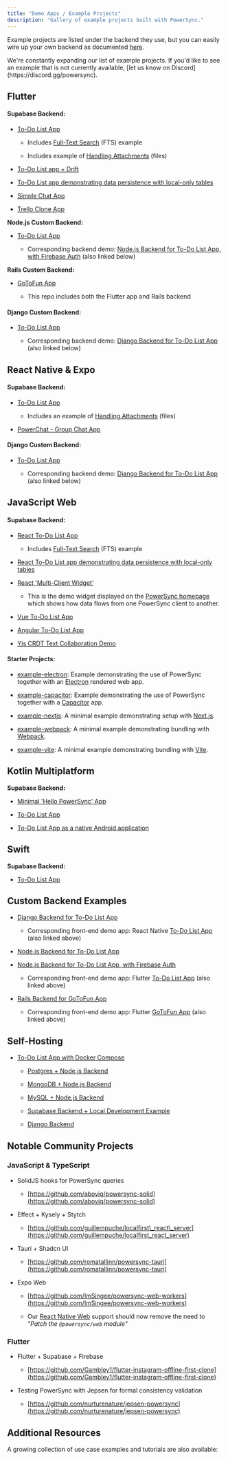 ```yaml
---
title: "Demo Apps / Example Projects"
description: "Gallery of example projects built with PowerSync."
---
```


Example projects are listed under the backend they use, but you can easily wire up your own backend as documented [here](/installation/app-backend-setup).

<Check>
  We're constantly expanding our list of example projects. If you'd like to see an example that is not currently available, [let us know on Discord](https://discord.gg/powersync).
</Check>



## <Icon icon="flutter" size="22" iconType="solid" /> Flutter

#### Supabase Backend:

* [To-Do List App](https://github.com/powersync-ja/powersync.dart/tree/master/demos/supabase-todolist)

  * Includes [Full-Text Search](/usage/use-case-examples/full-text-search) (FTS) example

  * Includes example of [Handling Attachments](/integration-guides/supabase-+-powersync/handling-attachments) (files)

* [To-Do List app + Drift](https://github.com/powersync-ja/powersync.dart/tree/master/demos/supabase-todolist-drift)

* [To-Do List app demonstrating data persistence with local-only tables](https://github.com/powersync-ja/powersync.dart/tree/main/demos/supabase-todolist-optional-sync)

* [Simple Chat App](https://github.com/powersync-ja/powersync.dart/tree/master/demos/supabase-simple-chat)

* [Trello Clone App](https://github.com/powersync-ja/powersync-supabase-flutter-trello-demo)

**Node.js Custom Backend:**

* [To-Do List App](https://github.com/powersync-ja/powersync.dart/tree/main/demos/firebase-nodejs-todolist)

  * Corresponding backend demo: [Node.js Backend for To-Do List App, with Firebase Auth](https://github.com/powersync-ja/powersync-nodejs-firebase-backend-todolist-demo) (also linked below)

**Rails Custom Backend:**

* [GoToFun App](https://github.com/powersync-ja/powersync-rails-flutter-demo)

  * This repo includes both the Flutter app and Rails backend

#### Django Custom Backend:

* [To-Do List App](https://github.com/powersync-ja/powersync.dart/tree/master/demos/django-todolist)

  * Corresponding backend demo: [Django Backend for To-Do List App](https://github.com/powersync-ja/powersync-django-backend-todolist-demo) (also linked below)

## <Icon icon="react" size="22" iconType="solid" /> React Native & Expo

#### Supabase Backend:

* [To-Do List App](https://github.com/powersync-ja/powersync-js/tree/main/demos/react-native-supabase-todolist)

  * Includes an example of [Handling Attachments](/integration-guides/supabase-+-powersync/handling-attachments) (files)

* [PowerChat - Group Chat App](https://github.com/powersync-ja/powersync-js/tree/main/demos/react-native-supabase-group-chat)

#### Django Custom Backend:

* [To-Do List App](https://github.com/powersync-ja/powersync-js/tree/main/demos/django-react-native-todolist)

  * Corresponding backend demo: [Django Backend for To-Do List App](https://github.com/powersync-ja/powersync-django-backend-todolist-demo) (also linked below)

## <Icon icon="js" size="22" iconType="solid" /> JavaScript Web

#### Supabase Backend:

* [React To-Do List App](https://github.com/powersync-ja/powersync-js/tree/main/demos/react-supabase-todolist)

  * Includes [Full-Text Search](/usage/use-case-examples/full-text-search) (FTS) example

* [React To-Do List app demonstrating data persistence with local-only tables](https://github.com/powersync-ja/powersync-js/tree/main/demos/react-supabase-todolist-optional-sync)

* [React 'Multi-Client Widget'](https://github.com/powersync-ja/powersync-js/tree/main/demos/react-multi-client)

  * This is the demo widget displayed on the [PowerSync homepage](https://www.powersync.com/) which shows how data flows from one PowerSync client to another.

* [Vue To-Do List App](https://github.com/powersync-ja/powersync-js/tree/main/demos/vue-supabase-todolist)

* [Angular To-Do List App](https://github.com/powersync-ja/powersync-js/tree/main/demos/angular-supabase-todolist)

* [Yjs CRDT Text Collaboration Demo](https://github.com/powersync-ja/powersync-js/tree/main/demos/yjs-react-supabase-text-collab)

#### Starter Projects:

* [example-electron](https://github.com/powersync-ja/powersync-js/tree/main/demos/example-electron): Example demonstrating the use of PowerSync together with an [Electron](https://www.electronjs.org/) rendered web app.

* [example-capacitor](https://github.com/powersync-ja/powersync-js/tree/main/demos/example-capacitor): Example demonstrating the use of PowerSync together with a [Capacitor](https://capacitorjs.com/) app.

* [example-nextjs](https://github.com/powersync-ja/powersync-js/blob/main/demos/example-nextjs/README.md): A minimal example demonstrating setup with [Next.js](https://nextjs.org/).

* [example-webpack](https://github.com/powersync-ja/powersync-js/blob/main/demos/example-webpack/README.md): A minimal example demonstrating bundling with [Webpack](https://webpack.js.org/).

* [example-vite](https://github.com/powersync-ja/powersync-js/blob/main/demos/example-vite/README.md): A minimal example demonstrating bundling with [Vite](https://vitejs.dev/).

## <Icon icon="flag" size="22" iconType="solid" /> Kotlin Multiplatform

**Supabase Backend:**

* [Minimal 'Hello PowerSync' App](https://github.com/powersync-ja/powersync-kotlin/tree/main/demos/hello-powersync)

* [To-Do List App](https://github.com/powersync-ja/powersync-kotlin/tree/main/demos/supabase-todolist)

* [To-Do List App as a native Android application](https://github.com/powersync-ja/powersync-kotlin/tree/main/demos/android-supabase-todolist)

## <Icon icon="swift" size="22" iconType="solid" /> Swift

**Supabase Backend:**

* [To-Do List App](https://github.com/powersync-ja/powersync-swift/tree/main/Demo)

## <Icon icon="screwdriver-wrench" size="22" iconType="solid" /> Custom Backend Examples

* [Django Backend for To-Do List App](https://github.com/powersync-ja/powersync-django-backend-todolist-demo)

  * Corresponding front-end demo app: React Native [To-Do List App](https://github.com/powersync-ja/powersync-js/tree/main/demos/django-react-native-todolist) (also linked above)

* [Node.js Backend for To-Do List App ](https://github.com/powersync-ja/powersync-nodejs-backend-todolist-demo)

* [Node.js Backend for To-Do List App, with Firebase Auth](https://github.com/powersync-ja/powersync-nodejs-firebase-backend-todolist-demo)

  * Corresponding front-end demo app: Flutter [To-Do List App](https://github.com/powersync-ja/powersync.dart/tree/main/demos/firebase-nodejs-todolist) (also linked above)

* [Rails Backend for GoToFun App](https://github.com/powersync-ja/powersync-rails-flutter-demo/tree/main/gotofun-backend)

  * Corresponding front-end demo app: Flutter [GoToFun App](https://github.com/powersync-ja/powersync-rails-flutter-demo/tree/main/gotofun-app) (also linked above)

## <Icon icon="desktop" size="22" iconType="solid" /> <Icon icon="house" size="22" iconType="solid" /> Self-Hosting

* [To-Do List App with Docker Compose](https://github.com/powersync-ja/self-host-demo)

  * [Postgres + Node.js Backend](https://github.com/powersync-ja/self-host-demo/tree/main/demos/nodejs)

  * [MongoDB + Node.js Backend](https://github.com/powersync-ja/self-host-demo/tree/main/demos/nodejs-mongodb)

  * [MySQL + Node.js Backend](https://github.com/powersync-ja/self-host-demo/tree/main/demos/nodejs-mysql)

  * [Supabase Backend + Local Development Example](https://github.com/powersync-ja/self-host-demo/tree/main/demos/supabase)

  * [Django Backend](https://github.com/powersync-ja/self-host-demo/tree/main/demos/django)

## <Icon icon="people-carry-box" size="22" iconType="solid" /> Notable Community Projects

### JavaScript & TypeScript

* SolidJS hooks for PowerSync queries

  * [https://github.com/aboviq/powersync-solid](https://github.com/aboviq/powersync-solid)

* Effect + Kysely + Stytch

  * [https://github.com/guillempuche/localfirst\_react\_server](https://github.com/guillempuche/localfirst_react_server)

* Tauri + Shadcn UI

  * [https://github.com/romatallinn/powersync-tauri](https://github.com/romatallinn/powersync-tauri)

* Expo Web

  * [https://github.com/ImSingee/powersync-web-workers](https://github.com/ImSingee/powersync-web-workers)

  * Our [React Native Web](/client-sdk-references/react-native-and-expo/react-native-web-support) support should now remove the need to *"Patch the*  *`@powersync/web`* *module"*

### Flutter

* Flutter + Supabase + Firebase

  * [https://github.com/Gambley1/flutter-instagram-offline-first-clone](https://github.com/Gambley1/flutter-instagram-offline-first-clone)

* Testing PowerSync with Jepsen for formal consistency validation

  * [https://github.com/nurturenature/jepsen-powersync](https://github.com/nurturenature/jepsen-powersync)


## Additional Resources

A growing collection of use case examples and tutorials are also available:

<CardGroup>
  <Card title="Use Case Examples" icon="gear" href="/usage/use-case-examples" horizontal />
  <Card title="Tutorials" icon="graduation-cap" href="/tutorials/overview" horizontal />
</CardGroup>